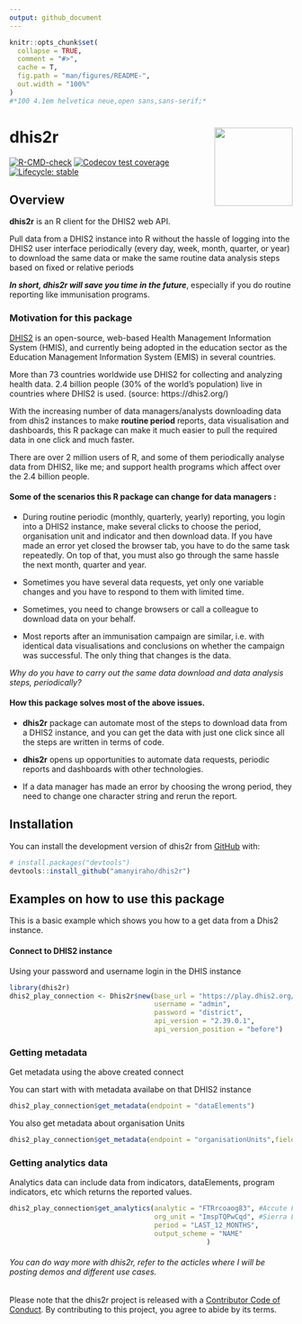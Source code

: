 ```yaml
---
output: github_document
---
```


<!-- README.md is generated from README.Rmd. Please edit that file -->


```r
knitr::opts_chunk$set(
  collapse = TRUE,
  comment = "#>",
  cache = T,
  fig.path = "man/figures/README-",
  out.width = "100%"
)
#*100 4.1em helvetica neue,open sans,sans-serif;*
```

# dhis2r <img src="man/figures/logo.png" align="right" height="139" />

<!-- badges: start -->
[![R-CMD-check](https://github.com/amanyiraho/dhis2r/workflows/R-CMD-check/badge.svg)](https://github.com/amanyiraho/dhis2r/actions)
[![Codecov test coverage](https://codecov.io/gh/amanyiraho/dhis2r/branch/master/graph/badge.svg)](https://app.codecov.io/gh/amanyiraho/dhis2r?branch=master)
[![Lifecycle: stable](https://img.shields.io/badge/lifecycle-stable-brightgreen.svg)](https://lifecycle.r-lib.org/articles/stages.html#stable)
<!-- badges: end -->

## Overview

**dhis2r** is an R client for the DHIS2 web API.

Pull data from a DHIS2 instance into R without the hassle of logging into the DHIS2 user interface periodically (every day, week, month, quarter, or year) to download the same data or make the same routine data analysis steps based on fixed or relative periods

***In short, dhis2r will save you time in the future***, especially if you do routine reporting like immunisation programs.

### Motivation for this package

[DHIS2](https://dhis2.org/) is an open-source, web-based Health Management Information System (HMIS), and currently being adopted in the education sector as the Education Management Information System (EMIS) in several countries.

More than 73 countries worldwide use DHIS2 for collecting and analyzing health data. 2.4 billion people (30% of the world’s population) live in countries where DHIS2 is used. (source: https://dhis2.org/)

With the increasing number of data managers/analysts downloading data from dhis2 instances to make **routine period** reports, data visualisation and dashboards, this R package can make it much easier to pull the required data in one click and much faster.

There are over 2 million users of R, and some of them periodically analyse data from DHIS2, like me; and support health programs which affect over the 2.4 billion people.

#### Some of the scenarios this R package can change for data managers :

- During routine periodic (monthly, quarterly, yearly) reporting, you login into a DHIS2 instance, make several clicks to choose the period, organisation unit and indicator and then download data. If you have made an error yet closed the browser tab, you have to do the same task repeatedly. On top of that, you must also go through the same hassle the next month, quarter and year.

- Sometimes you have several data requests, yet only one variable changes and you have to respond to them with limited time.

- Sometimes, you need to change browsers or call a colleague to download data on your behalf.

- Most reports after an immunisation campaign are similar, i.e. with identical data visualisations and conclusions on whether the campaign was successful. The only thing that changes is the data.

*Why do you have to carry out the same data download and data analysis steps, periodically?*

#### How this package solves most of the above issues.

- **dhis2r** package can automate most of the steps to download data from a DHIS2 instance, and you can get the data with just one click since all the steps are written in terms of code.

- **dhis2r** opens up opportunities to automate data requests, periodic reports and dashboards with other technologies.

- If a data manager has made an error by choosing the wrong period, they need to change one character string and rerun the report.


## Installation

You can install the development version of dhis2r from [GitHub](https://github.com/) with:

``` r
# install.packages("devtools")
devtools::install_github("amanyiraho/dhis2r")
```


## Examples on how to use this package 

This is a basic example which shows you how to a get data from a Dhis2 instance.

#### Connect to DHIS2 instance

Using your password and username login in the DHIS instance

```r
library(dhis2r)
dhis2_play_connection <- Dhis2r$new(base_url = "https://play.dhis2.org/", 
                                    username = "admin", 
                                    password = "district",
                                    api_version = "2.39.0.1",
                                    api_version_position = "before")
```

### Getting metadata

Get metadata using the above created connect

You can start with with metadata availabe on that DHIS2 instance 

```r
dhis2_play_connection$get_metadata(endpoint = "dataElements")
```


You also get metadata about organisation Units

```r

dhis2_play_connection$get_metadata(endpoint = "organisationUnits",fields =  c("name","id", "level"))

```

### Getting analytics data 

Analytics data can include data from indicators, dataElements, program indicators, etc which returns the reported values.


```r
dhis2_play_connection$get_analytics(analytic = "FTRrcoaog83", #Accute Flaccid Paralysis (Deaths < 5 yrs),
                                    org_unit = "ImspTQPwCqd", #Sierra Leone (National level)
                                    period = "LAST_12_MONTHS",
                                    output_scheme = "NAME"
                                                 )

```

###### You can do way more with dhis2r, refer to the acticles where I will be posting demos and different use cases. 

Please note that the dhis2r project is released with a [Contributor Code of Conduct](https://contributor-covenant.org/version/2/0/CODE_OF_CONDUCT.html). By contributing to this project, you agree to abide by its terms.
